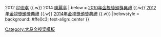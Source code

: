 {{Navbox
| name = 大马金视奖最佳新闻主播
| titlestyle = background：Light Blue
| title = {{MAS}} [[大马NTV7金视奖]] - [[金视奖项列表#大马金视奖最佳新闻主播|最佳新闻主播]]
| groupstyle = background：#dcb28c
| group1 = 2010年代
| list1 = 2010 [[叶剑锋]] {{.w}} 2012 [[程珈琪]] {{.w}} 2014 [[陳麗亭]]
| below = [[2010年金視獎頒獎典禮]] {{.w}} [[2012年金視獎頒獎典禮]] {{.w}}  [[2014年金視獎頒獎典禮]] {{.w}}
|belowstyle = background: #ffe0c3; text-align: center
}}<noinclude>
[[Category:大马金视奖模板]]
</noinclude>